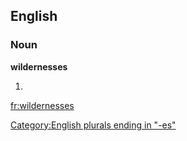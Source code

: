 ==English==

===Noun===
'''wildernesses'''

# {{plural of|[[wilderness]]}}

[[Category:English plurals ending in "-es"]]

[[fr:wildernesses]]